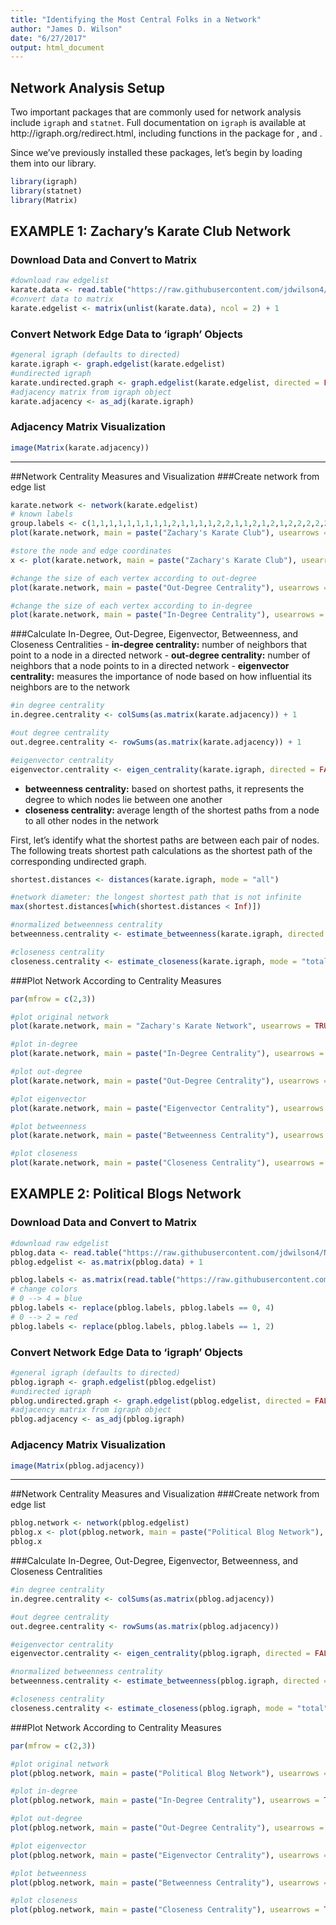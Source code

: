 ```yaml
---
title: "Identifying the Most Central Folks in a Network"
author: "James D. Wilson"
date: "6/27/2017"
output: html_document
---
```



## Network Analysis Setup

Two important packages that are commonly used for network analysis include `igraph` and `statnet`. Full documentation on `igraph` is available at http://igraph.org/redirect.html, including functions in the package for \texttt{Python}, \texttt{R} and \texttt{C}. 

Since we've previously installed these packages, let's begin by loading them into our library.

```r
library(igraph)
library(statnet)
library(Matrix)

```

## EXAMPLE 1: Zachary's Karate Club Network
### Download Data and Convert to Matrix
```r
#download raw edgelist
karate.data <- read.table("https://raw.githubusercontent.com/jdwilson4/Network-Analysis-I/master/Data/karate.txt", sep = " ", header = TRUE, stringsAsFactors = FALSE)
#convert data to matrix
karate.edgelist <- matrix(unlist(karate.data), ncol = 2) + 1
```

### Convert Network Edge Data to 'igraph' Objects
```r
#general igraph (defaults to directed)
karate.igraph <- graph.edgelist(karate.edgelist)
#undirected igraph
karate.undirected.graph <- graph.edgelist(karate.edgelist, directed = FALSE)
#adjacency matrix from igraph object
karate.adjacency <- as_adj(karate.igraph)

```

### Adjacency Matrix Visualization
```r
image(Matrix(karate.adjacency))

```

---

##Network Centrality Measures and Visualization
###Create network from edge list
```r
karate.network <- network(karate.edgelist)
# known labels
group.labels <- c(1,1,1,1,1,1,1,1,1,2,1,1,1,1,2,2,1,1,2,1,2,1,2,2,2,2,2,2,2,2,2,2,2,2) 
plot(karate.network, main = paste("Zachary's Karate Club"), usearrows = TRUE, edge.col = "grey50", vertex.col = group.labels)

```
```r
#store the node and edge coordinates
x <- plot(karate.network, main = paste("Zachary's Karate Club"), usearrows = TRUE, edge.col = "grey50", vertex.col = group.labels)

#change the size of each vertex according to out-degree
plot(karate.network, main = paste("Out-Degree Centrality"), usearrows = TRUE, vertex.cex = rowSums(as.matrix(karate.adjacency)) + 1, edge.col = "grey50", coord = x, vertex.col = group.labels)

#change the size of each vertex according to in-degree
plot(karate.network, main = paste("In-Degree Centrality"), usearrows = TRUE, vertex.cex = colSums(as.matrix(karate.adjacency)) + 1, edge.col = "grey50", coord = x, vertex.col = group.labels)
```

###Calculate In-Degree, Out-Degree, Eigenvector, Betweenness, and Closeness Centralities
- **in-degree centrality:** number of neighbors that point to a node in a directed network
- **out-degree centrality:** number of neighbors that a node points to in a directed network
- **eigenvector centrality:** measures the importance of node based on how influential its neighbors are to the network
```r
#in degree centrality
in.degree.centrality <- colSums(as.matrix(karate.adjacency)) + 1

#out degree centrality
out.degree.centrality <- rowSums(as.matrix(karate.adjacency)) + 1

#eigenvector centrality
eigenvector.centrality <- eigen_centrality(karate.igraph, directed = FALSE)$vector
```
- **betweenness centrality:** based on shortest paths, it represents the degree to which nodes lie between one another 
- **closeness centrality: ** average length of the shortest paths from a node to all other nodes in the network


First, let's identify what the shortest paths are between each pair of nodes. The following treats shortest path calculations as the shortest path of the corresponding undirected graph.
```r
shortest.distances <- distances(karate.igraph, mode = "all") 

#network diameter: the longest shortest path that is not infinite
max(shortest.distances[which(shortest.distances < Inf)])

#normalized betweenness centrality
betweenness.centrality <- estimate_betweenness(karate.igraph, directed = TRUE, cutoff = 10)

#closeness centrality
closeness.centrality <- estimate_closeness(karate.igraph, mode = "total", normalized = FALSE, cutoff = 10)
```

###Plot Network According to Centrality Measures
```r
par(mfrow = c(2,3))

#plot original network 
plot(karate.network, main = "Zachary's Karate Network", usearrows = TRUE, edge.col = "grey50", coord = x, vertex.col = group.labels)

#plot in-degree
plot(karate.network, main = paste("In-Degree Centrality"), usearrows = TRUE, vertex.cex = in.degree.centrality, edge.col = "grey50", coord = x, vertex.col = group.labels)

#plot out-degree
plot(karate.network, main = paste("Out-Degree Centrality"), usearrows = TRUE, vertex.cex = out.degree.centrality, edge.col = "grey50", coord = x, vertex.col = group.labels)

#plot eigenvector
plot(karate.network, main = paste("Eigenvector Centrality"), usearrows = TRUE, vertex.cex = eigenvector.centrality*4 + 1, edge.col = "grey50", coord = x, vertex.col = group.labels)

#plot betweenness
plot(karate.network, main = paste("Betweenness Centrality"), usearrows = TRUE, vertex.cex = betweenness.centrality / 2 + 1, edge.col = "grey50", coord = x, vertex.col = group.labels)

#plot closeness
plot(karate.network, main = paste("Closeness Centrality"), usearrows = TRUE, vertex.cex = closeness.centrality * 150 + 1, edge.col = "grey50", coord = x, vertex.col = group.labels)


```

## EXAMPLE 2: Political Blogs Network
### Download Data and Convert to Matrix
```r
#download raw edgelist
pblog.data <- read.table("https://raw.githubusercontent.com/jdwilson4/Network-Analysis-I/master/Data/polblogs.txt", sep = " ", header = TRUE, stringsAsFactors = FALSE)
pblog.edgelist <- as.matrix(pblog.data) + 1

pblog.labels <- as.matrix(read.table("https://raw.githubusercontent.com/jdwilson4/Network-Analysis-I/master/Data/polblogs_labels.txt", header = TRUE, stringsAsFactors = FALSE))
# change colors 
# 0 --> 4 = blue
pblog.labels <- replace(pblog.labels, pblog.labels == 0, 4)
# 0 --> 2 = red
pblog.labels <- replace(pblog.labels, pblog.labels == 1, 2)
```

### Convert Network Edge Data to 'igraph' Objects
```r
#general igraph (defaults to directed)
pblog.igraph <- graph.edgelist(pblog.edgelist)
#undirected igraph
pblog.undirected.graph <- graph.edgelist(pblog.edgelist, directed = FALSE)
#adjacency matrix from igraph object
pblog.adjacency <- as_adj(pblog.igraph)

```

### Adjacency Matrix Visualization
```r
image(Matrix(pblog.adjacency))

```

---

##Network Centrality Measures and Visualization
###Create network from edge list
```r
pblog.network <- network(pblog.edgelist)
pblog.x <- plot(pblog.network, main = paste("Political Blog Network"), usearrows = TRUE, edge.col = "grey50", vertex.col = pblog.labels)
pblog.x

```

###Calculate In-Degree, Out-Degree, Eigenvector, Betweenness, and Closeness Centralities
```r
#in degree centrality
in.degree.centrality <- colSums(as.matrix(pblog.adjacency))

#out degree centrality
out.degree.centrality <- rowSums(as.matrix(pblog.adjacency))

#eigenvector centrality
eigenvector.centrality <- eigen_centrality(pblog.igraph, directed = FALSE)$vector

#normalized betweenness centrality
betweenness.centrality <- estimate_betweenness(pblog.igraph, directed = TRUE, cutoff = 10)

#closeness centrality
closeness.centrality <- estimate_closeness(pblog.igraph, mode = "total", normalized = FALSE, cutoff = 10)
```

###Plot Network According to Centrality Measures
```r
par(mfrow = c(2,3))

#plot original network 
plot(pblog.network, main = paste("Political Blog Network"), usearrows = TRUE, edge.col = "grey50", coord = pblog.x, vertex.col = pblog.labels)

#plot in-degree
plot(pblog.network, main = paste("In-Degree Centrality"), usearrows = TRUE, vertex.cex = in.degree.centrality / 50, edge.col = "grey50", coord = pblog.x, vertex.col = pblog.labels)

#plot out-degree
plot(pblog.network, main = paste("Out-Degree Centrality"), usearrows = TRUE, vertex.cex = out.degree.centrality / 50, edge.col = "grey50", coord = pblog.x, vertex.col = pblog.labels)

#plot eigenvector
plot(pblog.network, main = paste("Eigenvector Centrality"), usearrows = TRUE, vertex.cex = eigenvector.centrality*4 + 1, edge.col = "grey50", coord = pblog.x, vertex.col = pblog.labels)

#plot betweenness
plot(pblog.network, main = paste("Betweenness Centrality"), usearrows = TRUE, vertex.cex = betweenness.centrality / 5000, edge.col = "grey50", coord = pblog.x, vertex.col = pblog.labels)

#plot closeness
plot(pblog.network, main = paste("Closeness Centrality"), usearrows = TRUE, vertex.cex = closeness.centrality * 150 + 1, edge.col = "grey50", coord = pblog.x, vertex.col = pblog.labels)

```